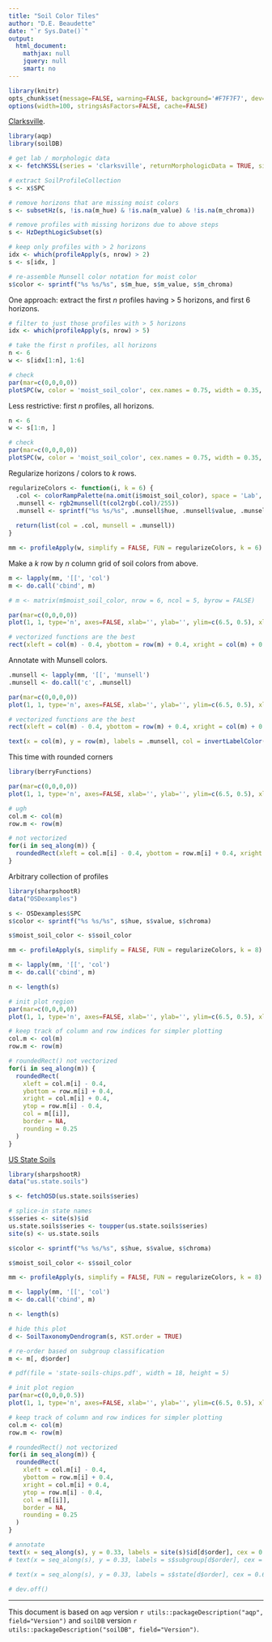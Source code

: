 ```yaml
---
title: "Soil Color Tiles"
author: "D.E. Beaudette"
date: "`r Sys.Date()`"
output:
  html_document:
    mathjax: null
    jquery: null
    smart: no
---
```

  
```r
library(knitr)
opts_chunk$set(message=FALSE, warning=FALSE, background='#F7F7F7', dev='svglite', tidy=FALSE, verbose=FALSE, cache = FALSE, fig.align = 'center')
options(width=100, stringsAsFactors=FALSE, cache=FALSE)
```

[Clarksville](https://casoilresource.lawr.ucdavis.edu/sde/?series=clarksville).
```r
library(aqp)
library(soilDB)

# get lab / morphologic data
x <- fetchKSSL(series = 'clarksville', returnMorphologicData = TRUE, simplifyColors = TRUE)

# extract SoilProfileCollection
s <- x$SPC

# remove horizons that are missing moist colors
s <- subsetHz(s, !is.na(m_hue) & !is.na(m_value) & !is.na(m_chroma))

# remove profiles with missing horizons due to above steps
s <- HzDepthLogicSubset(s)

# keep only profiles with > 2 horizons
idx <- which(profileApply(s, nrow) > 2)
s <- s[idx, ]

# re-assemble Munsell color notation for moist color
s$color <- sprintf("%s %s/%s", s$m_hue, s$m_value, s$m_chroma)
```

One approach: extract the first $n$ profiles having > 5 horizons, and first 6 horizons.
```r
# filter to just those profiles with > 5 horizons
idx <- which(profileApply(s, nrow) > 5)

# take the first n profiles, all horizons
n <- 6
w <- s[idx[1:n], 1:6]

# check
par(mar=c(0,0,0,0))
plotSPC(w, color = 'moist_soil_color', cex.names = 0.75, width = 0.35, name.style = 'center-center', plot.depth.axis = FALSE, hz.depths = TRUE, fixLabelCollisions = TRUE, hz.depths.offset = 0.06)
```

Less restrictive: first $n$ profiles, all horizons.
```r
n <- 6
w <- s[1:n, ]

# check
par(mar=c(0,0,0,0))
plotSPC(w, color = 'moist_soil_color', cex.names = 0.75, width = 0.35, name.style = 'center-center', plot.depth.axis = FALSE, hz.depths = TRUE, hz.depths.offset = 0.06)
```

Regularize horizons / colors to $k$ rows.
```r
regularizeColors <- function(i, k = 6) {
  .col <- colorRampPalette(na.omit(i$moist_soil_color), space = 'Lab', interpolate = 'spline')(k)
  .munsell <- rgb2munsell(t(col2rgb(.col)/255))
  .munsell <- sprintf("%s %s/%s", .munsell$hue, .munsell$value, .munsell$chroma)
  
  return(list(col = .col, munsell = .munsell))
}

mm <- profileApply(w, simplify = FALSE, FUN = regularizeColors, k = 6)
```


Make a $k$ row by $n$ column grid of soil colors from above.
```r

m <- lapply(mm, '[[', 'col')
m <- do.call('cbind', m)

# m <- matrix(m$moist_soil_color, nrow = 6, ncol = 5, byrow = FALSE)

par(mar=c(0,0,0,0))
plot(1, 1, type='n', axes=FALSE, xlab='', ylab='', ylim=c(6.5, 0.5), xlim=c(0.5, n+0.5), asp = 1)

# vectorized functions are the best
rect(xleft = col(m) - 0.4, ybottom = row(m) + 0.4, xright = col(m) + 0.4, ytop = row(m) - 0.4, col = m, border = NA)
```

Annotate with Munsell colors.
```r
.munsell <- lapply(mm, '[[', 'munsell')
.munsell <- do.call('c', .munsell)

par(mar=c(0,0,0,0))
plot(1, 1, type='n', axes=FALSE, xlab='', ylab='', ylim=c(6.5, 0.5), xlim=c(0.5, n+0.5), asp = 1)

# vectorized functions are the best
rect(xleft = col(m) - 0.4, ybottom = row(m) + 0.4, xright = col(m) + 0.4, ytop = row(m) - 0.4, col = m, border = NA)

text(x = col(m), y = row(m), labels = .munsell, col = invertLabelColor(m), cex = 0.66, font = 2)
```

This time with rounded corners
```r
library(berryFunctions)

par(mar=c(0,0,0,0))
plot(1, 1, type='n', axes=FALSE, xlab='', ylab='', ylim=c(6.5, 0.5), xlim=c(0.5, n+0.5), asp = 1)

# ugh
col.m <- col(m)
row.m <- row(m)

# not vectorized
for(i in seq_along(m)) {
  roundedRect(xleft = col.m[i] - 0.4, ybottom = row.m[i] + 0.4, xright = col.m[i] + 0.4, ytop = row.m[i] - 0.4, col = m[[i]], border = NA, rounding = 0.25)
}

```




Arbitrary collection of profiles
```r
library(sharpshootR)
data("OSDexamples")

s <- OSDexamples$SPC
s$color <- sprintf("%s %s/%s", s$hue, s$value, s$chroma)

s$moist_soil_color <- s$soil_color

mm <- profileApply(s, simplify = FALSE, FUN = regularizeColors, k = 8)

m <- lapply(mm, '[[', 'col')
m <- do.call('cbind', m)

n <- length(s)

# init plot region
par(mar=c(0,0,0,0))
plot(1, 1, type='n', axes=FALSE, xlab='', ylab='', ylim=c(6.5, 0.5), xlim=c(0.5, n+0.5), asp = 1)

# keep track of column and row indices for simpler plotting
col.m <- col(m)
row.m <- row(m)

# roundedRect() not vectorized
for(i in seq_along(m)) {
  roundedRect(
    xleft = col.m[i] - 0.4, 
    ybottom = row.m[i] + 0.4, 
    xright = col.m[i] + 0.4, 
    ytop = row.m[i] - 0.4, 
    col = m[[i]], 
    border = NA, 
    rounding = 0.25
  )
}

```
[US State Soils](https://www.nrcs.usda.gov/resources/education-and-teaching-materials/state-soils)
```r
library(sharpshootR)
data("us.state.soils")

s <- fetchOSD(us.state.soils$series)

# splice-in state names
s$series <- site(s)$id
us.state.soils$series <- toupper(us.state.soils$series)
site(s) <- us.state.soils

s$color <- sprintf("%s %s/%s", s$hue, s$value, s$chroma)

s$moist_soil_color <- s$soil_color

mm <- profileApply(s, simplify = FALSE, FUN = regularizeColors, k = 8)

m <- lapply(mm, '[[', 'col')
m <- do.call('cbind', m)

n <- length(s)
```

```r
# hide this plot
d <- SoilTaxonomyDendrogram(s, KST.order = TRUE)
```

```r
# re-order based on subgroup classification
m <- m[, d$order]

# pdf(file = 'state-soils-chips.pdf', width = 18, height = 5)

# init plot region
par(mar=c(0,0,0,0.5))
plot(1, 1, type='n', axes=FALSE, xlab='', ylab='', ylim=c(6.5, 0.5), xlim=c(0.5, n+0.5), asp = 1)

# keep track of column and row indices for simpler plotting
col.m <- col(m)
row.m <- row(m)

# roundedRect() not vectorized
for(i in seq_along(m)) {
  roundedRect(
    xleft = col.m[i] - 0.4, 
    ybottom = row.m[i] + 0.4, 
    xright = col.m[i] + 0.4, 
    ytop = row.m[i] - 0.4, 
    col = m[[i]], 
    border = NA, 
    rounding = 0.25
  )
}

# annotate 
text(x = seq_along(s), y = 0.33, labels = site(s)$id[d$order], cex = 0.66, srt = 90, adj = 0, font = 2)
# text(x = seq_along(s), y = 0.33, labels = s$subgroup[d$order], cex = 0.5, srt = 45, adj = 0, font = 2)

# text(x = seq_along(s), y = 0.33, labels = s$state[d$order], cex = 0.66, srt = 45, adj = 0, font = 2)

# dev.off()
```

----------------------------
This document is based on `aqp` version `r utils::packageDescription("aqp", field="Version")` and `soilDB` version `r utils::packageDescription("soilDB", field="Version")`.
